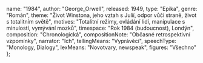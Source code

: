 
  name: "1984",
  author: "George_Orwell",
  released: 1949,
  type: "Epika",
  genre: "Román",
  theme:
    "Život Winstona, jeho vztah s Julií, odpor vůči straně, život s totalitním světě",
  motives:
    "Totalitní režimy, ovládání lidí, manipulace s minulostí, vymývání mozků",
  timespace: "Rok 1984 (budoucnost), Londýn",
  composition: "Chronologická",
  compositionNote: "Občasné retrospektivní vzpomínky",
  narrator: "Ich",
  tellingMeans: "Vyprávěcí",
  speechType: "Monology, Dialogy",
  lexMeans: "Novotvary, newspeak",
  figures: "Všechno"
};

<Title book={book} />

<Book book={book} />

## Děj

Hlavním hrdinou tohoto sci-fi románu, který popisuje fiktivní svět v budoucnosti, je úředník Winston Smith.
Winston žije v Londýně. Ten se v té době nachází v zemi zvané Oceánie. Celý svět je rozdělen na tři obrovské
velmoci – Oceánie, Eurasie a Eastasie – které spolu neustále válčí.

V Oceánii vládne hluboká diktatura a takřka totalitní režim, který je založený na uctívání tzv. Velkého
bratra. Jejich oficiální ideologie se nazývá Angsoc (původně anglický socialismus) a její ústřední hesla zní:
**Válka je mír; Svoboda je otroctví; Nevědomost je síla**. Díky neustálé válce je životní úroveň lidí dost
otřesná a všude vládne velká bída a nedostatek. Jedinou politickou stranou v zemi je tzv. Strana, jejímž
hlavním reprezentantem je právě Velký bratr. Toho musí každý její příslušník bezmezně milovat a ctít. Strana
neustále kontroluje a ovládá celou společnost. Všude jsou zabudované mikrofony a v každém bytě a kanceláři
jsou velké obrazovky. Ty slouží jako kamery a nikdo je nesmí vypnout, díky nim mohou být lidé sledování dvacet
čtyři hodin denně. Žádnou věc nesmějí udělat z vlastní vůle. Za jakýkoli přestupek anebo jen neobvyklý čin
mohou být vaporizováni, tedy zatčeni Ideopolicií a vymazáni ze společnosti i z dějin, jakoby nikdy neexistovali.

Každý člen Strany pracuje na některém z hlavních ministerstev (lásky, hojnosti nebo míru), ale náplň jejich
práce je skoro stejná. Buď mají za úkol měnit minulost podle toho, jak se vyvíjí přítomnost a jak to vyhovuje
Straně anebo přizpůsobují literaturu, filmy a prostě celou kulturu učení strany. City jako láska, náklonnost
nebo přátelství jsou buď zakázané, nebo silně pod kontrolou Strany. Všude vládne strach, nenávist a udavačství.
Udavači jsou často i malé děti, které donášejí na vlastní rodiče. I přes neustálé vymývání mozků se ve
společnosti najdou i tací, kteří si uvědomují, že učení Strany a její podání dějin je jen velká snůška lží.

Mezi ně patří také Winston. Ví sice, že pokud se dopustí jakéhokoli ideozločinu, čeká ho jedině smrt. Nedokáže
si ale pomoct a potajmu vyhledává jakýkoli důkaz o lživé propagandě Strany. Jako první krok ve své soukromé
vzpouře si začne vést deník, což se v době, kdy se lidé zatýkají i za podezřelý výraz ve tváři, rovná téměř
sebevraždě. V práci se Winston seznámí s mladou dívkou Julií. Winston nejdříve Julií opovrhuje a nenávidí ji,
protože ji považuje ze ukázkového člena Strany. Brzy ale zjistí, že i Julie opovrhuje režimem a dokonce se do
sebe zamilují.

Láska a sexuální touha jsou ideozločiny, proto se musí oba pečlivě skrývat, i když jsou si vědomi, že je brzy
čeká jistá smrt. Dokonce si u jednoho starého starožitníka najmou soukromý pokoj, kde nejsou sledováni
a mohou dělat, co chtějí. Jejich soukromé štěstí ale netrvá nijak dlouho. Náhle zjistí, že vlastně byli celou
dobu pečlivě sledováni.

Oba jsou zatčeni a odvedeni do cel Ministerstva lásky. Tam na ně čekají nesnesitelná muka, hladovění a hrozný
psychický teror. Winston při těžkém mučení prozradí vše, co ví a mnohem víc. Přeje si zemřít, ale nemá
možnost. Cílem jeho mučitelů totiž není zabít ho, ale zlomit jeho vůli a donutit ho dobrovolně přijmout
jejich učení a upřímně milovat Velkého bratra. Winston do poslední chvíle odolává, stejně ale jako všichni
ostatní nakonec podlehne. V okamžicích vrcholné hrůzy přestane dokonce i milovat Julii a je zcela pokořen.
Poté se vězeň překvapivě ocitá zpátky na svobodě. Ale už to není ten samý člověk. Setká se ještě jednou
s Julií, která se mu přizná, že jej také zradila.

Vrcholem knihy je okamžik, kdy Winston pochopí, že navzdory všemu teď Velkého bratra doopravdy miluje.
Zanedlouho po tomto setkání je Winston vaporizován.

<GeorgeOrwell />

<AngLit20 />
